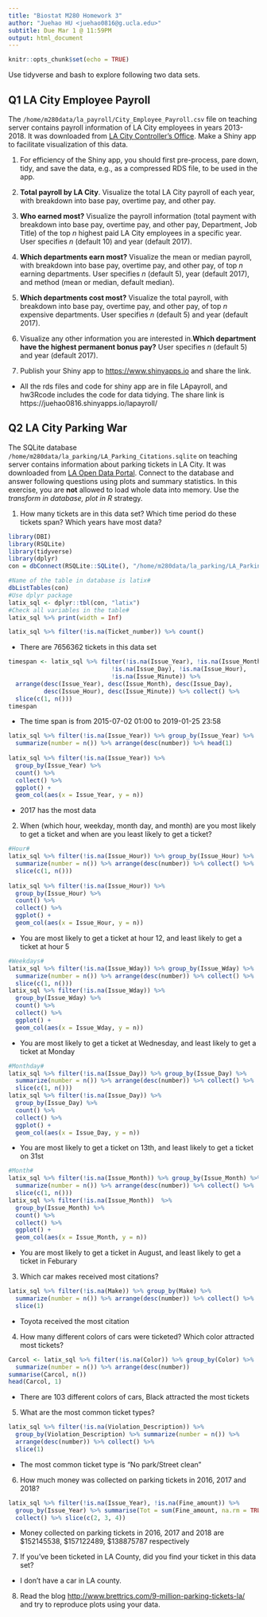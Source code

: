 ```yaml
---
title: "Biostat M280 Homework 3"
author: "Juehao HU <juehao0816@g.ucla.edu>"
subtitle: Due Mar 1 @ 11:59PM
output: html_document
---
```


```r
knitr::opts_chunk$set(echo = TRUE)
```

Use tidyverse and bash to explore following two data sets.

## Q1 LA City Employee Payroll

The `/home/m280data/la_payroll/City_Employee_Payroll.csv` file on teaching server contains payroll information of LA City employees in years 2013-2018. It was downloaded from [LA City Controller's Office](https://controllerdata.lacity.org/Payroll/City-Employee-Payroll/pazn-qyym). Make a Shiny app to facilitate visualization of this data. 

1. For efficiency of the Shiny app, you should first pre-process, pare down, tidy, and save the data, e.g., as a compressed RDS file, to be used in the app.

2. **Total payroll by LA City**. Visualize the total LA City payroll of each year, with breakdown into base pay, overtime pay, and other pay.

3. **Who earned most?** Visualize the payroll information (total payment with breakdown into base pay, overtime pay, and other pay, Department, Job Title) of the top $n$ highest paid LA City employees in a specific year. User specifies $n$ (default 10) and year (default 2017).

4. **Which departments earn most?** Visualize the mean or median payroll, with breakdown into base pay, overtime pay, and other pay, of top $n$ earning departments. User specifies $n$ (default 5), year (default 2017), and method (mean or median, default median).

5. **Which departments cost most?** Visualize the total payroll, with breakdown into base pay, overtime pay, and other pay, of top $n$ expensive departments. User specifies $n$ (default 5) and year (default 2017).

6. Visualize any other information you are interested in.**Which department have the highest permanent bonus pay?** User specifies $n$ (default 5) and year (default 2017).

7. Publish your Shiny app to <https://www.shinyapps.io> and share the link.

* All the rds files and code for shiny app are in file LApayroll, and hw3Rcode includes the code for data tidying. The share link is https://juehao0816.shinyapps.io/lapayroll/

## Q2 LA City Parking War

The SQLite database `/home/m280data/la_parking/LA_Parking_Citations.sqlite` on teaching server contains information about parking tickets in LA City. It was downloaded from [LA Open Data Portal](https://data.lacity.org/A-Well-Run-City/Parking-Citations/wjz9-h9np). Connect to the database and answer following questions using plots and summary statistics. In this exercise, you are **not** allowed to load whole data into memory. Use the _transform in database, plot in R_ strategy.

1. How many tickets are in this data set? Which time period do these tickets span? Which years have most data?

```r
library(DBI)
library(RSQLite)
library(tidyverse)
library(dplyr)
con = dbConnect(RSQLite::SQLite(), "/home/m280data/la_parking/LA_Parking_Citations.sqlite")

#Name of the table in database is latix#
dbListTables(con)
#Use dplyr package
latix_sql <- dplyr::tbl(con, "latix")
#Check all variables in the table#
latix_sql %>% print(width = Inf)
```
    
```r
latix_sql %>% filter(!is.na(Ticket_number)) %>% count() 
```

* There are 7656362 tickets in this data set

```r
timespan <- latix_sql %>% filter(!is.na(Issue_Year), !is.na(Issue_Month),
                             !is.na(Issue_Day), !is.na(Issue_Hour), 
                             !is.na(Issue_Minute)) %>%
  arrange(desc(Issue_Year), desc(Issue_Month), desc(Issue_Day), 
          desc(Issue_Hour), desc(Issue_Minute)) %>% collect() %>%
  slice(c(1, n())) 
timespan
```

* The time span is from 2015-07-02 01:00 to 2019-01-25 23:58

```r
latix_sql %>% filter(!is.na(Issue_Year)) %>% group_by(Issue_Year) %>% 
  summarize(number = n()) %>% arrange(desc(number)) %>% head(1) 
    
latix_sql %>% filter(!is.na(Issue_Year)) %>%
  group_by(Issue_Year) %>%
  count() %>%
  collect() %>%
  ggplot() + 
  geom_col(aes(x = Issue_Year, y = n))
```

* 2017 has the most data

2. When (which hour, weekday, month day, and month) are you most likely to get a ticket and when are you least likely to get a ticket?

```r
#Hour#
latix_sql %>% filter(!is.na(Issue_Hour)) %>% group_by(Issue_Hour) %>% 
  summarize(number = n()) %>% arrange(desc(number)) %>% collect() %>% 
  slice(c(1, n()))
    
latix_sql %>% filter(!is.na(Issue_Hour)) %>%
  group_by(Issue_Hour) %>%
  count() %>%
  collect() %>%
  ggplot() + 
  geom_col(aes(x = Issue_Hour, y = n))
```

* You are most likely to get a ticket at hour 12, and least likely to get a ticket at hour 5

```r
#Weekdays#
latix_sql %>% filter(!is.na(Issue_Wday)) %>% group_by(Issue_Wday) %>% 
  summarize(number = n()) %>% arrange(desc(number)) %>% collect() %>% 
  slice(c(1, n()))
latix_sql %>% filter(!is.na(Issue_Wday)) %>%
  group_by(Issue_Wday) %>%
  count() %>%
  collect() %>%
  ggplot() + 
  geom_col(aes(x = Issue_Wday, y = n))
```

* You are most likely to get a ticket at Wednesday, and least likely to get a ticket at Monday

```r
#Monthday#
latix_sql %>% filter(!is.na(Issue_Day)) %>% group_by(Issue_Day) %>% 
  summarize(number = n()) %>% arrange(desc(number)) %>% collect() %>% 
  slice(c(1, n()))
latix_sql %>% filter(!is.na(Issue_Day)) %>%
  group_by(Issue_Day) %>%
  count() %>%
  collect() %>%
  ggplot() + 
  geom_col(aes(x = Issue_Day, y = n))
```

* You are most likely to get a ticket on 13th, and least likely to get a ticket on 31st

```r
#Month#
latix_sql %>% filter(!is.na(Issue_Month)) %>% group_by(Issue_Month) %>% 
  summarize(number = n()) %>% arrange(desc(number)) %>% collect() %>% 
  slice(c(1, n()))
latix_sql %>% filter(!is.na(Issue_Month))  %>%
  group_by(Issue_Month) %>%
  count() %>%
  collect() %>%
  ggplot() + 
  geom_col(aes(x = Issue_Month, y = n))
```

* You are most likely to get a ticket in August, and least likely to get a ticket in Feburary
   
3. Which car makes received most citations?

```r
latix_sql %>% filter(!is.na(Make)) %>% group_by(Make) %>% 
  summarize(number = n()) %>% arrange(desc(number)) %>% collect() %>% 
  slice(1) 
```

* Toyota received the most citation

4. How many different colors of cars were ticketed? Which color attracted most tickets?

```r
Carcol <- latix_sql %>% filter(!is.na(Color)) %>% group_by(Color) %>%
  summarize(number = n()) %>% arrange(desc(number))
summarise(Carcol, n())
head(Carcol, 1)
```

* There are 103 different colors of cars, Black attracted the most tickets

5. What are the most common ticket types?
```r
latix_sql %>% filter(!is.na(Violation_Description)) %>% 
  group_by(Violation_Description) %>% summarize(number = n()) %>% 
  arrange(desc(number)) %>% collect() %>% 
  slice(1)
```

* The most common ticket type is "No park/Street clean"

6. How much money was collected on parking tickets in 2016, 2017 and 2018?
```r
latix_sql %>% filter(!is.na(Issue_Year), !is.na(Fine_amount)) %>% 
  group_by(Issue_Year) %>% summarise(Tot = sum(Fine_amount, na.rm = TRUE)) %>% 
  collect() %>% slice(c(2, 3, 4))
```
* Money collected on parking tickets in 2016, 2017 and 2018 are $152145538, $157122489, $138875787 respectively

7. If you've been ticketed in LA County, did you find your ticket in this data set?

* I don't have a car in LA county.

8. Read the blog <http://www.brettrics.com/9-million-parking-tickets-la/> and try to reproduce plots using your data.
